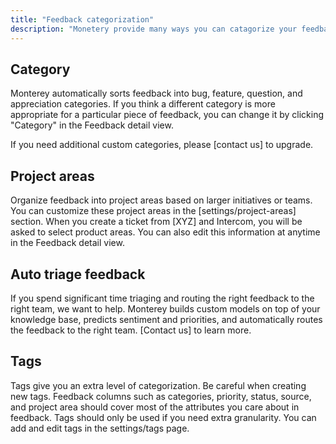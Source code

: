 ```yaml
---
title: "Feedback categorization"
description: "Monetery provide many ways you can catagorize your feedback"
---
```


## Category

Monterey automatically sorts feedback into bug, feature, question, and appreciation categories. If you think a different category is more appropriate for a particular piece of feedback, you can change it by clicking "Category" in the Feedback detail view. 

If you need additional custom categories, please [contact us] to upgrade.


## Project areas

Organize feedback into project areas based on larger initiatives or teams. You can customize these project areas in the [settings/project-areas] section. When you create a ticket from [XYZ] and Intercom, you will be asked to select product areas. You can also edit this information at anytime in the Feedback detail view.


## Auto triage feedback

If you spend significant time triaging and routing the right feedback to the right team, we want to help. Monterey builds custom models on top of your knowledge base, predicts sentiment and priorities, and automatically routes the feedback to the right team. [Contact us] to learn more.


## Tags

Tags give you an extra level of categorization. Be careful when creating new tags. Feedback columns such as categories, priority, status, source, and project area should cover most of the attributes you care about in feedback. Tags should only be used if you need extra granularity. You can add and edit tags in the settings/tags page.



